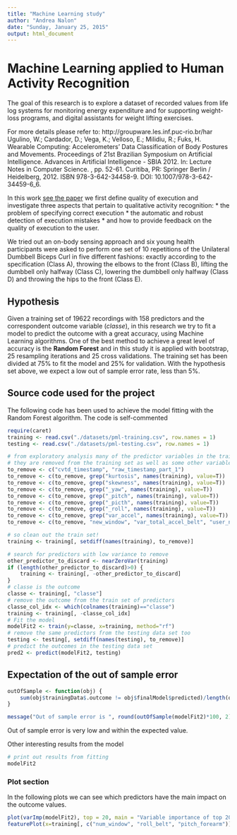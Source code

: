 ```yaml
---
title: "Machine Learning study"
author: "Andrea Nalon"
date: "Sunday, January 25, 2015"
output: html_document
---
```

# Machine Learning applied to Human Activity Recognition

The goal of this research is to explore a dataset of recorded values from life log systems for monitoring energy expenditure and for supporting weight-loss programs, and digital assistants for weight lifting exercises.

For more details please refer to: http://groupware.les.inf.puc-rio.br/har
Ugulino, W.; Cardador, D.; Vega, K.; Velloso, E.; Milidiu, R.; Fuks, H. Wearable Computing: Accelerometers' Data Classification of Body Postures and Movements. Proceedings of 21st Brazilian Symposium on Artificial Intelligence. Advances in Artificial Intelligence - SBIA 2012. In: Lecture Notes in Computer Science. , pp. 52-61. Curitiba, PR: Springer Berlin / Heidelberg, 2012. ISBN 978-3-642-34458-9. DOI: 10.1007/978-3-642-34459-6_6. 

In this work [see the paper](http://groupware.les.inf.puc-rio.br/work.jsf?p1=11201) we first define quality of execution and investigate three aspects that pertain to qualitative activity recognition:
* the problem of specifying correct execution
* the automatic and robust detection of execution mistakes
* and how to provide feedback on the quality of execution to the user.

We tried out an on-body sensing approach and six young health participants were asked to perform one set of 10 repetitions of the Unilateral Dumbbell Biceps Curl in five different fashions: exactly according to the specification (Class A), throwing the elbows to the front (Class B), lifting the dumbbell only halfway (Class C), lowering the dumbbell only halfway (Class D) and throwing the hips to the front (Class E).

## Hypothesis
Given a training set of 19622 recordings with 158 predictors and the correspondent outcome variable (*classe*), in this research we try to fit a model to predict the outcome with a great accuracy, using Machine Learning algorithms.
One of the best method to achieve a great level of accuracy is the **Random Forest** and in this study it is applied with bootstrap, 25 resampling iterations and 25 cross validations. The training set has been divided at 75% to fit the model and 25% for validation.
With the hypothesis set above, we expect a low out of sample error rate, less than 5%.

## Source code used for the project

The following code has been used to achieve the model fitting with the Random Forest algorithm. The code is self-commented

```r
require(caret)
training <- read.csv("./datasets/pml-training.csv", row.names = 1)
testing <- read.csv("./datasets/pml-testing.csv", row.names = 1)

# from exploratory analysis many of the predictor variables in the training set are sparse.
# they are removed from the training set as well as some other variables "num_window", "user_name" and timestamps.
to_remove <- c("cvtd_timestamp", "raw_timestamp_part_1")              
to_remove <- c(to_remove, grep("kurtosis", names(training), value=T))
to_remove <- c(to_remove, grep("skewness", names(training), value=T))
to_remove <- c(to_remove, grep("_yaw", names(training), value=T))
to_remove <- c(to_remove, grep("_pitch", names(training), value=T))
to_remove <- c(to_remove, grep("_picth", names(training), value=T))
to_remove <- c(to_remove, grep("_roll", names(training), value=T))
to_remove <- c(to_remove, grep("var_accel", names(training), value=T))
to_remove <- c(to_remove, "new_window", "var_total_accel_belt", "user_name")

# so clean out the train set!
training <- training[, setdiff(names(training), to_remove)]

# search for predictors with low variance to remove
other_predictor_to_discard <- nearZeroVar(training)
if (length(other_predictor_to_discard)>0) {
    training <- training[, -other_predictor_to_discard]
}
# classe is the outcome
classe <- training[, "classe"]
# remove the outcome from the train set of predictors
classe_col_idx <- which(colnames(training)=="classe")
training <- training[, -classe_col_idx]
# Fit the model
modelFit2 <- train(y=classe, x=training, method="rf")
# remove the same predictors from the testing data set too
testing <- testing[, setdiff(names(testing), to_remove)]
# predict the outcomes in the testing data set
pred2 <- predict(modelFit2, testing)

```

## Expectation of the out of sample error

```r
outOfSample <- function(obj) {
    sum(obj$trainingData$.outcome != obj$finalModel$predicted)/length(obj$trainingData$.outcome)
}

message("Out of sample error is ", round(outOfSample(modelFit2)*100, 2), " %")
```

Out of sample error is very low and within the expected value.

Other interesting results from the model

```r
# print out results from fitting
modelFit2
```

### Plot section

In the following plots we can see which predictors have the main impact on the outcome values.

```r
plot(varImp(modelFit2), top = 20, main = "Variable importance of top 20 predictors")
featurePlot(x=training[, c("num_window", "roll_belt", "pitch_forearm")], y=classe, plot="pairs")
```

